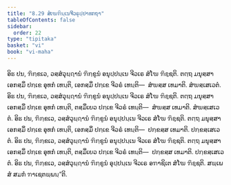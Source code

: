 ```yaml
---
title: "8.29 ສໍເຆຠິນ຺ເນຈີວຣຸປ຺ປາທກຖາ"
tableOfContents: false
sidebar:
  order: 22
type: "tipitaka"
basket: "vi"
book: "vi-maha"
---
```



<DynamicBreadcrumb />

<Division number="376" book="vi-maha">

<Paragraph number="1730" book="vi-maha">
ອິຘ ປນ, ຠິກ຺ຂເວ, ວສ຺ສໍວຸຏ຺ຐານໍ ຠິກ຺ຂູນໍ ອນຸປ຺ປນ຺ເນ ຈີວເຣ ສໍໂຆ ຠິຊ຺ຊຕິ. ຕຕ຺ຖ ມນຸສ຺ສາ ເອກສ຺ມິໍ ປກ຺ເຂ ອຸທກໍ ເທນ຺ຕິ, ເອກສ຺ມິໍ ປກ຺ເຂ ຈີວຣໍ ເທນ຺ຕິ—  ສໍຆສ຺ສ ເທມາຕິ. ສໍຆສ຺ເສເວຕໍ.
</Paragraph>

<Paragraph number="1731" book="vi-maha">
ອິຘ ປນ, ຠິກ຺ຂເວ, ວສ຺ສໍວຸຏ຺ຐານໍ ຠິກ຺ຂູນໍ ອນຸປ຺ປນ຺ເນ ຈີວເຣ ສໍໂຆ ຠິຊ຺ຊຕິ. ຕຕ຺ຖ ມນຸສ຺ສາ ເອກສ຺ມິໍ ປກ຺ເຂ ອຸທກໍ ເທນ຺ຕິ, ຕສ຺ມິໍເຍວ ປກ຺ເຂ ຈີວຣໍ ເທນ຺ຕິ—  ສໍຆສ຺ສ ເທມາຕິ. ສໍຆສ຺ເສເວຕໍ.
</Paragraph>

<Paragraph number="1732" book="vi-maha">
ອິຘ ປນ, ຠິກ຺ຂເວ, ວສ຺ສໍວຸຏ຺ຐານໍ ຠິກ຺ຂູນໍ ອນຸປ຺ປນ຺ເນ ຈີວເຣ ສໍໂຆ ຠິຊ຺ຊຕິ. ຕຕ຺ຖ ມນຸສ຺ສາ ເອກສ຺ມິໍ ປກ຺ເຂ ອຸທກໍ ເທນ຺ຕິ, ເອກສ຺ມິໍ ປກ຺ເຂ ຈີວຣໍ ເທນ຺ຕິ—  ປກ຺ຂສ຺ສ ເທມາຕິ. ປກ຺ຂສ຺ເສເວຕໍ.
</Paragraph>

<Paragraph number="1733" book="vi-maha">
ອິຘ ປນ, ຠິກ຺ຂເວ, ວສ຺ສໍວຸຏ຺ຐານໍ ຠິກ຺ຂູນໍ ອນຸປ຺ປນ຺ເນ ຈີວເຣ ສໍໂຆ ຠິຊ຺ຊຕິ. ຕຕ຺ຖ ມນຸສ຺ສາ ເອກສ຺ມິໍ ປກ຺ເຂ ອຸທກໍ ເທນ຺ຕິ, ຕສ຺ມິໍເຍວ ປກ຺ເຂ ຈີວຣໍ ເທນ຺ຕິ—  ປກ຺ຂສ຺ສ ເທມາຕິ. ປກ຺ຂສ຺ເສເວຕໍ.
</Paragraph>

<Paragraph number="1734" book="vi-maha">
ອິຘ ປນ, ຠິກ຺ຂເວ, ວສ຺ສໍວຸຏ຺ຐານໍ ຠິກ຺ຂູນໍ ອຸປ຺ປນ຺ເນ ຈີວເຣ ອຠາຊິເຕ ສໍໂຆ ຠິຊ຺ຊຕິ. ສພ຺ເພສໍ ສມກໍ ຠາເຊຕພ຺ພນ຺”ຕິ.
</Paragraph>
</Division>